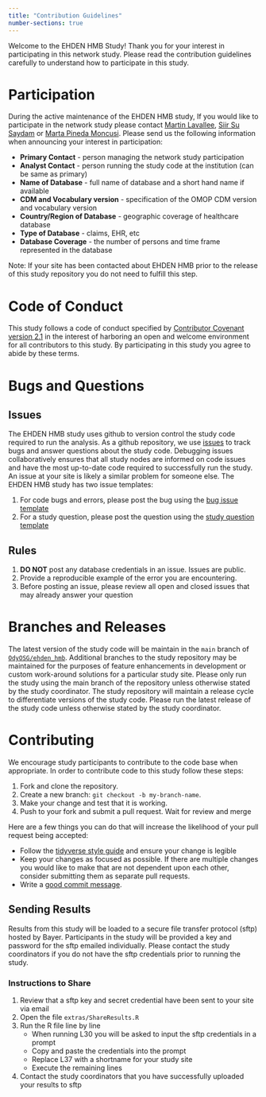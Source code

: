 ```yaml
---
title: "Contribution Guidelines"
number-sections: true
---
```


Welcome to the EHDEN HMB Study! Thank you for your interest in participating in this network study. Please read the contribution guidelines carefully to understand how to participate in this study.

# Participation

During the active maintenance of the EHDEN HMB study, If you would like to participate in the network study please contact [Martin Lavallee](mailto:martin.lavallee@odysseusinc.com), [Siir Su Saydam](mailto:siirsu.saydam@bayer.com) or [Marta Pineda Moncusi](mailto:marta.pinedamoncusi@ndorms.ox.ac.uk). Please send us the following information when announcing your interest in participation:

-   **Primary Contact** - person managing the network study participation
-   **Analyst Contact** - person running the study code at the institution (can be same as primary)
-   **Name of Database** - full name of database and a short hand name if available
-   **CDM and Vocabulary version** - specification of the OMOP CDM version and vocabulary version
-   **Country/Region of Database** - geographic coverage of healthcare database
-   **Type of Database** - claims, EHR, etc
-   **Database Coverage** - the number of persons and time frame represented in the database

Note: If your site has been contacted about EHDEN HMB prior to the release of this study repository you do not need to fulfill this step.

# Code of Conduct

This study follows a code of conduct specified by [Contributor Covenant version 2.1](https://www.contributor-covenant.org/version/2/1/code_of_conduct/) in the interest of harboring an open and welcome environment for all contributors to this study. By participating in this study you agree to abide by these terms. 

# Bugs and Questions

## Issues

The EHDEN HMB study uses github to version control the study code required to run the analysis. As a github repository, we use [issues](https://docs.github.com/en/issues/tracking-your-work-with-issues/about-issues) to track bugs and answer questions about the study code. Debugging issues collaboratively ensures that all study nodes are informed on code issues and have the most up-to-date code required to successfully run the study. An issue at your site is likely a similar problem for someone else. The EHDEN HMB study has two issue templates:

1)  For code bugs and errors, please post the bug using the [bug issue template](https://github.com/OdyOSG/ehden_hmb/issues/new?assignees=&labels=&projects=&template=bug_report.md&title=)
2)  For a study question, please post the question using the [study question template](https://github.com/OdyOSG/ehden_hmb/issues/new?assignees=mdlavallee92%2C+siirsu&labels=question&projects=&template=study-question.md&title=)

## Rules

1)  **DO NOT** post any database credentials in an issue. Issues are public.
2)  Provide a reproducible example of the error you are encountering.
3)  Before posting an issue, please review all open and closed issues that may already answer your question

# Branches and Releases

The latest version of the study code will be maintain in the `main` branch of [`OdyOSG/ehden_hmb`](https://github.com/OdyOSG/ehden_hmb). Additional branches to the study repository may be maintained for the purposes of feature enhancements in development or custom work-around solutions for a particular study site. Please only run the study using the main branch of the repository unless otherwise stated by the study coordinator. The study repository will maintain a release cycle to differentiate versions of the study code. Please run the latest release of the study code unless otherwise stated by the study coordinator.

# Contributing

We encourage study participants to contribute to the code base when appropriate. In order to contribute code to this study follow these steps:

1) Fork and clone the repository.
2) Create a new branch: `git checkout -b my-branch-name`.
3) Make your change and test that it is working.
4) Push to your fork and submit a pull request. Wait for review and merge

Here are a few things you can do that will increase the likelihood of your pull request being accepted:

- Follow the [tidyverse style guide](https://style.tidyverse.org/index.html) and ensure your change is legible
- Keep your changes as focused as possible. If there are multiple changes you would like to make that are not dependent upon each other, consider submitting them as separate pull requests.
- Write a [good commit message](https://tbaggery.com/2008/04/19/a-note-about-git-commit-messages.html).


## Sending Results

Results from this study will be loaded to a secure file transfer protocol (sftp) hosted by Bayer. Participants in the study will be provided a key and password for the sftp emailed individually. Please contact the study coordinators if you do not have the sftp credentials prior to running the study. 

### Instructions to Share

1) Review that a sftp key and secret credential have been sent to your site via email
2) Open the file `extras/ShareResults.R`
3) Run the R file line by line
    - When running L30 you will be asked to input the sftp credentials in a prompt
    - Copy and paste the credentials into the prompt
    - Replace L37 with a shortname for your study site
    - Execute the remaining lines
4) Contact the study coordinators that you have successfully uploaded your results to sftp

